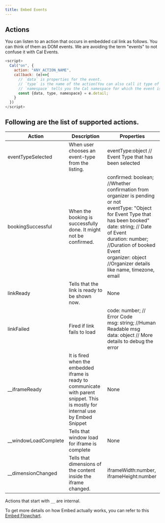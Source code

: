 ```yaml
---
title: Embed Events
---
```


## Actions

You can listen to an action that occurs in embedded cal link as follows. You can think of them as DOM events. We are avoiding the term "events" to not confuse it with Cal Events.

```js
<script>
  Cal("on", {
    action: "ANY_ACTION_NAME",
    callback: (e)=>{
      // `data` is properties for the event.
      // `type` is the name of the action(You can also call it type of the action.) This would be same as "ANY_ACTION_NAME" except when ANY_ACTION_NAME="*" which listens to all the events.
      // `namespace` tells you the Cal namespace for which the event is fired/
      const {data, type, namespace} = e.detail;
    }
  })
</script>
```

## Following are the list of supported actions.

| Action                 | Description                                                                                                                        | Properties                                                                                                                                                                                                                                                                                       |
| ---------------------- | ---------------------------------------------------------------------------------------------------------------------------------- | ------------------------------------------------------------------------------------------------------------------------------------------------------------------------------------------------------------------------------------------------------------------------------------------------ |
| eventTypeSelected      | When user chooses an event-type from the listing.                                                                                  | eventType:object // Event Type that has been selected                                                                                                                                                                                                                                            |
| bookingSuccessful      | When the booking is successfully done. It might not be confirmed.                                                                  | confirmed: boolean; //Whether confirmation from organizer is pending or not<br/>eventType: "Object for Event Type that has been booked"<br/>date: string; // Date of Event<br/>duration: number; //Duration of booked Event<br/>organizer: object //Organizer details like name, timezone, email |
| linkReady              | Tells that the link is ready to be shown now.                                                                                      | None                                                                                                                                                                                                                                                                                             |
| linkFailed             | Fired if link fails to load                                                                                                        | code: number; // Error Code<br/>msg: string; //Human Readable msg<br/>data: object // More details to debug the error                                                                                                                                                                            |
| \_\_iframeReady        | It is fired when the embedded iframe is ready to communicate with parent snippet. This is mostly for internal use by Embed Snippet | None                                                                                                                                                                                                                                                                                             |
| \_\_windowLoadComplete | Tells that window load for iframe is complete                                                                                      | None                                                                                                                                                                                                                                                                                             |
| \_\_dimensionChanged   | Tells that dimensions of the content inside the iframe changed.                                                                    | iframeWidth:number, iframeHeight:number                                                                                                                                                                                                                                                          |

<Note>Actions that start with `__` are internal.</Note>

To get more details on how Embed actually works, you can refer to this [Embed Flowchart](https://www.figma.com/file/zZ5oaUpg12Fuu5mGZrPlP5/Embed-Flowchart).
